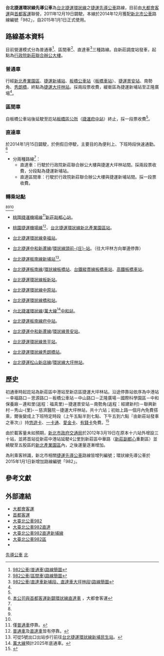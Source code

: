 {{Infobox Bus Route
| image= [[File:MTCBus_NTPC_Circle_Line_Guide_Bus_463FR.jpg|300px]][[File:047FW_環狀線公車.jpg|300px]]
| number= 台北捷運環狀線先導公車<br>（982路線）
| manager= [[新北市政府交通局|新北市政府交通局]]
| operator= [[大都會客運|大都會客運]]、[[首都客運|首都客運]]
| length= 
| time= 
| start= [[行政院新莊聯合辦公大樓|行政院新莊聯合辦公大樓]]
| via= （'''普通車路線'''）[[新北產業園區|新北產業園區]]、[[臺北醫院|臺北醫院]]、[[捷運頭前庄站|捷運頭前-{庄}-站]]（單邊設站）、[[大漢橋|大漢橋]]、[[捷運新埔站|捷運新埔站]]、[[板橋車站_(臺灣)|板橋公車站(板橋車站)]]、[[新北市政府|新北市政府]]、[[國際科學園區|國際科學園區]]、[[捷運景安站|捷運景安站]]、[[南勢角|南勢角]]、[[秀朗橋|秀山-{里}-(秀朗橋)]]、[[慈濟醫院|慈濟醫院台北院區]]（單邊設站）
| end= [[捷運大坪林站|捷運大坪林站]]
| level= 05:30-22:30
| frequency= 尖峰6-10分一班<br>離峰20-30分一班
| Other_route=
| vehicle= [[File:標誌(小)mark(S).jpg|25px]]全線低地板公車<br>
| Fare= 見內文
| compete= 
| bgcolor= {{台北捷運色彩|環}}
| fontcolor= black
}}

'''台北捷運環狀線先導公車'''為[[台北捷運環狀線|台北捷運環狀線]]之[[捷運先導公車|捷運先導公車]]路線，目前由[[大都會客運|大都會客運]]與[[首都客運|首都客運]]聯營，2011年12月19日闢駛。本線於2014年12月獲配[[新北市公車|新北市公車]]路線編號「982」，自2015年1月1日正式使用。

== 路線基本資料 ==
目前營運模式分為普通車<ref name="#1">[https://ebus.gov.taipei/MapOverview?nid=0410098200 982公車(普通車)路線簡圖]</ref>、區間車<ref name="#2">[https://ebus.gov.taipei/MapOverview?nid=0410098220 982公車(區間車)路線簡圖]</ref>、直達車<ref name="#3">[https://ebus.gov.taipei/MapOverview?nid=0410098230 982公車(直達車新埔段、直達車大坪林段)路線簡圖]</ref>三種路線。自新莊調度站發車，起點為[[行政院新莊聯合辦公大樓|行政院新莊聯合辦公大樓]]。

===普通車===
行經[[新北產業園區|新北產業園區]]、[[捷運新埔站|捷運新埔站]]、[[板橋公車站|板橋公車站]]（[[板橋車站_(臺灣)|板橋車站]]）、[[捷運景安站|捷運景安站]]、南勢角、[[秀朗橋|秀朗橋]]，終點為[[捷運大坪林站|捷運大坪林站]]。採兩段票收費，緩衝區為捷運新埔站至正隆廣場<ref name="#1"/>。

{{台北捷運環狀線先導公車}}

{{BS-map
|title=新北市公車982路線站牌
|legend=0
|lua=1
|map=
STR+l\STR+r
'''行政院新莊聯合辦公大樓(榮華)'''! !BHF(R)f\STR
行政院新莊聯合辦公大樓(中央路)! !BHF(R)f\BHF(L)g~~行政院新莊聯合辦公大樓(中平路)
BS2l\BS2r
BHF~~{{rint|tw|tym}}[[捷運新莊副都心站|捷運新莊副都心站]]
BHF~~中港大排願景館
BHF~~勞工活動中心
BHF~~工商展覽中心
BHF~~世翔
BHF~~政錩汽車
BHF~~標準廠房
BHF~~管理中心
BHF(L)g~~五工福慧路口
BHF~~{{rint|tw|trtc}}{{rint|tw|tym}}[[捷運新北產業園區站|捷運新北產業園區站]]
BHF~~思源新北大道口
BHF~~頭前國中
BHF(L)g~~思源頭前路口
BHF~~{{rint|tw|trtc}}[[捷運幸福站|捷運幸福站]]
BHF(R)f~~仁義里
BHF~~思源復興路口
BHF~~台北醫院
BHF~~{{rint|tw|trtc}}[[捷運頭前庄站|捷運頭前庄站]](思源路)
hKRZWae~~[[大漢橋|大漢橋]]
uBHF~~{{rint|tw|trtc}}[[捷運新埔站|捷運新埔站]]
uBHF(L)g~~板橋花市
uBHF~~致理科技大學
uBHF~~中山國中
uBHF(L)g~~{{rint|tw|trtc}}{{rint|tw|thsr}}{{rint|tw|tra}}[[板橋車站_(臺灣)|板橋車站]](文化路)
uBHF~~{{rint|tw|trtc}}{{rint|tw|thsr}}{{rint|tw|tra}}[[新北板橋公車站|新北板橋公車站]]
uBHF~~新北市政府(中山路)
uBHF~~中山漢生路口
uBHF(R)f~~{{rint|tw|trtc}}[[捷運板新站|捷運板新站]]
uBHF~~中山路口
uBHF~~正隆廣場
BHF~~員山路口
BHF(L)g~~中和戶政(員山辦事處)
BHF~~{{rint|tw|trtc}}[[捷運中原站|捷運中原站]]
BHF(L)g~~國際科學園區
BHF(R)f~~微星科技
BHF~~{{rint|tw|trtc}}[[捷運橋和站|捷運橋和站]]
BHF~~中和保養廠
BHF~~家美工業區
BHF~~{{rint|tw|trtc}}[[捷運中和站|捷運中和站]](中山路)
BHF~~一江新村
BHF~~中和農會(中和路)
BHF~~泰和街
BHF~~中和區公所(景平路)
BHF~~南華路口
BHF~~{{rint|tw|trtc}}[[捷運景安站|捷運景安站]](景平路)
BHF~~中和教會
BHF~~南勢角(景平路)
BHF(L)g~~經建新村
BHF~~{{rint|tw|trtc}}[[捷運景平站|捷運景平站]]
BHF~~景平路景德街口
BHF(L)g~~尖山腳
BHF~~{{rint|tw|trtc}}[[捷運秀朗橋站|捷運秀朗橋站]]
hKRZWae~~[[秀朗橋|秀朗橋]]
BHF~~莊敬中學
BHF~~復興路口
BS2+l\BS2+r
慈濟醫院! !BHF(R)f\BHF(L)g~~江陵二村
民權工業區! !BHF(R)f\BHF(L)g~~順安街
民權路口! !BHF(R)f\BHF(L)g~~'''{{rint|tw|trtc}}'''[[捷運大坪林站|捷運大坪林站]]
STRl\STRr
}}

===區間車===
{{Infobox Bus Route
| image= [[File:大都會客運458-FR_982區間車.jpg|350px]]
| number= 台北捷運環狀線先導公車<br>（982區間路線）
| manager= 新北市政府交通局
| operator= [[大都會客運|大都會客運]]、[[首都客運|首都客運]](大多區間車均以大都會客運行駛)
| length= 
| time= 
| start= [[行政院新莊聯合辦公大樓|行政院新莊聯合辦公大樓]]
| via= （'''區間車路線'''）[[新北產業園區|新北產業園區]]、[[臺北醫院|臺北醫院]]、[[捷運頭前庄站|捷運頭前庄站]]（單邊設站）、[[大漢橋|大漢橋]]、[[捷運新埔站|捷運新埔站]]、[[板橋車站_(臺灣)|板橋公車站(板橋車站)]]、[[捷運府中站|捷運府中站]](府中路)
| end= [[捷運府中站|捷運府中站]]
| level= 06:35-17:30
| frequency= 平日06:35  17:30<br>例假日停駛
| Other_route=
| vehicle= [[File:標誌(小)mark(S).jpg|25px]]全線低地板公車<br>
| Fare= 見內文
| compete= 
| bgcolor= {{台北捷運色彩|環}}
| fontcolor= black
}}
自板橋公車站後延駛至訖站[[板橋區公所|板橋區公所]]（[[捷運府中站|捷運府中站]]）終止，採一段票收費<ref name="#2"/>。

{{台北捷運環狀線先導區間公車}}

{{BS-map
|title=新北市公車982區間路線站牌
|legend=0
|lua=1
|map=
STR+l\STR+r
'''行政院新莊聯合辦公大樓(榮華)'''! !BHF(R)f\STR
行政院新莊聯合辦公大樓(中央路)! !BHF(R)f\BHF(L)g~~行政院新莊聯合辦公大樓(中平路)
BS2l\BS2r
BHF~~{{rint|tw|tym}}[[捷運新莊副都心站|捷運新莊副都心站]]
BHF~~中港大排願景館
BHF~~勞工活動中心
BHF~~工商展覽中心
BHF~~世翔
BHF~~政錩汽車
BHF~~標準廠房
BHF~~管理中心
BHF(L)g~~五工福慧路口
BHF~~{{rint|tw|trtc}}{{rint|tw|tym}}[[捷運新北產業園區站|捷運新北產業園區站]]
BHF~~思源新北大道口
BHF~~頭前國中
BHF(L)g~~思源頭前路口
BHF~~{{rint|tw|trtc}}[[捷運幸福站|捷運幸福站]]
BHF(R)f~~仁義里
BHF~~思源復興路口
BHF~~台北醫院
BHF~~{{rint|tw|trtc}}[[捷運頭前庄站|捷運頭前庄站]](思源路)
hKRZWae~~[[大漢橋|大漢橋]]
BHF~~{{rint|tw|trtc}}[[捷運新埔站|捷運新埔站]]
BHF(L)g~~板橋花市
BHF~~致理科技大學
BHF~~中山國中
BHF~~{{rint|tw|trtc}}{{rint|tw|thsr}}{{rint|tw|tra}}[[板橋車站_(臺灣)|板橋車站]](文化路)
BHF(L)g~~{{rint|tw|trtc}}{{rint|tw|thsr}}{{rint|tw|tra}}[[新北板橋公車站|新北板橋公車站]]
BHF~~萬坪公園
BS2+l\BS2+r
STR\BHF(L)g~~{{rint|tw|trtc}}'''[[捷運府中站|捷運府中站]](府中路)'''
STRl\STRr
}}

===直達車===
{{Infobox Bus Route
| image= 
| number= 台北捷運環狀線先導公車<br>（982大坪林直達車路線）
| manager= 新北市政府交通局
| operator= [[首都客運|首都客運]]、[[大都會客運|大都會客運]]
| length= 
| time= 
| start= [[行政院新莊聯合辦公大樓|行政院新莊聯合辦公大樓]]
| via= （'''大坪林直達車路線'''）[[行政院新莊聯合辦公大樓|行政院新莊聯合辦公大樓]]、[[臺北醫院|臺北醫院]](返程單邊設站)、[[捷運頭前庄站|捷運頭前庄站]]（往程單邊設站）、[[捷運新埔站|捷運新埔站]]、[[捷運景安站|捷運景安站]]、[[捷運大坪林站|捷運大坪林站]]
| end= [[捷運大坪林站|捷運大坪林站]]
| level= 07:30-18:20
| frequency= 平日上午尖峰07:30於大坪林發車單向行駛往行政院新莊聯合辦公大樓方向<br />下午尖峰18:20於行政院新莊聯合公大樓單向行駛往大坪林方向 <br>例假日停駛
| Other_route=
| vehicle= [[File:標誌(小)mark(S).jpg|25px]]全線低地板公車<br>
| Fare= 見內文
| compete= 
| bgcolor= {{台北捷運色彩|環}}
| fontcolor= black
}}
{{BS-map
|title=新北市公車982大坪林直達路線站牌
|legend=0
|lua=1
|map=
KBHFa~~'''行政院新莊聯合辦公大樓(榮華)'''
BHF~~{{rint|tw|trtc}}[[捷運頭前庄站|捷運頭前庄站]](思源路)
hKRZWae~~[[大漢橋|大漢橋]]
uBHF~~{{rint|tw|trtc}}[[捷運新埔站|捷運新埔站]]
BHF~~{{rint|tw|trtc}}[[捷運景安站|捷運景安站]](景平路)
hKRZWae~~[[秀朗橋|秀朗橋]]
KBHFe~~{{rint|tw|trtc}}'''[[捷運大坪林站|捷運大坪林站]]'''
}}
{{Infobox Bus Route
| image= [[File:首都客運047-FW_982新埔直達車.jpg|200px]]
| number= 台北捷運環狀線先導公車<br>（982新埔直達車路線）
| manager= [[新北市政府|新北市政府]]交通局
| operator= [[首都客運|首都客運]]、[[大都會客運|大都會客運]](大多都以首都客運行駛為主)
| length= 
| time= 
| start= [[行政院新莊聯合辦公大樓|行政院新莊聯合辦公大樓]]
| via= （'''大坪林直達車路線'''）[[行政院新莊聯合辦公大樓|行政院新莊聯合辦公大樓]]、[[臺北醫院|臺北醫院]](返程單邊設站)、[[捷運頭前庄站|捷運頭前庄站]]（往程單邊設站）、[[捷運新埔站|捷運新埔站]]
| end=
| level= 07:20-19:00
| frequency= 平日上午07:20、07：40、08：00、08：20於新埔站發車單向行駛往行政院新莊聯合辦公大樓方向<br />、下午17:15、17:35、18:00、18:40、19:00於行政院新莊聯合公大樓單向行駛往捷運新埔站 <br>例假日停駛
| Other_route=
| vehicle= [[File:標誌(小)mark(S).jpg|25px]]全線低地板公車<br>
| Fare= 見內文
| compete= 
| bgcolor= {{台北捷運色彩|環}}
| fontcolor= black
}}
{{BS-map
|title=新北市公車982新埔直達路線站牌
|legend=0
|lua=1
|map=
KBHFa~~'''行政院新莊聯合辦公大樓(榮華)'''
BHF~~{{rint|tw|trtc}}[[捷運頭前庄站|捷運頭前庄站]](思源路)
hKRZWae~~[[大漢橋|大漢橋]]
KBHFe~~{{rint|tw|trtc}}[[捷運新埔站|捷運新埔站]]
}}

於2014年1月15日闢駛，於例假日停駛，主要目的為便利上、下班時段快速通勤。<ref>[http://www.mtcbus.com.tw/index.php?m=News&a=detail&showid=140&aid=86 本公司與首都客運新闢環狀線直達車] {{Wayback|url=http://www.mtcbus.com.tw/index.php?m=News&a=detail&showid=140&aid=86 |date=20190613193523 }}，大都會客運</ref>

* 分兩種路線<ref name="#3"/>：
** 直達車：行駛於行政院新莊聯合辦公大樓與捷運大坪林站間。採兩段票收費，分段點為捷運新埔站。
** 直達區間車：行駛於行政院新莊聯合辦公大樓與捷運新埔站間。採一段票收費。

{{台北捷運環狀線先導直達公車}}

===轉乘站點===
<ref name="#1"/><ref name="#2"/><ref name="#3"/>
*{{rint|tw|tym}}[[桃園捷運|桃園捷運]][[桃園國際機場捷運|機場線]]<ref>僅[[桃園捷運普通車|普通車]]停靠。</ref>[[新莊副都心站|新莊副都心站]]。
*{{rint|tw|tym}}[[桃園捷運|桃園捷運]][[桃園國際機場捷運|機場線]]<ref>[[桃園捷運普通車|普通車]]及[[桃園捷運機場線直達車|直達車]]皆有停靠。</ref>、{{rint|tw|trts}}[[台北捷運|台北捷運]][[環狀線_(台北捷運)|環狀線]][[新北產業園區站|新北產業園區站]]。
*{{rint|tw|trts}}[[台北捷運|台北捷運]][[環狀線_(台北捷運)|環狀線]][[幸福站|幸福站]]。
* {{rint|tw|trts}}[[台北捷運|台北捷運]][[中和新蘆線|中和新蘆線]]/[[環狀線_(台北捷運)|環狀線]][[頭前庄站|頭前-{庄}-站]]。（往大坪林方向單邊停靠）
* {{rint|tw|trts}}[[台北捷運|台北捷運]][[板南線|板南線]][[新埔站_(新北市)|新埔站]]<ref>可從5號出口出站歩行前往{{rint|tw|trts}}[[台北捷運|台北捷運]][[環狀線_(台北捷運)|環狀線]][[新埔民生站|新埔民生站]]。</ref>。
* {{rint|tw|trts}}[[台北捷運|台北捷運]][[板南線|板南線]]/[[環狀線_(台北捷運)|環狀線]][[板橋車站_(臺灣)|板橋站]]、{{rint|tw|tra}}[[台灣鐵路|台鐵]][[縱貫線_(鐵路)|縱貫線]][[板橋車站_(臺灣)|板橋車站]]、{{rint|tw|thsr}}[[台灣高鐵|高鐵]][[板橋車站_(臺灣)|板橋車站]]。
* {{rint|tw|trts}}[[台北捷運|台北捷運]][[環狀線_(台北捷運)|環狀線]][[板新站|板新站]]。
* {{rint|tw|trts}}[[台北捷運|台北捷運]][[環狀線_(台北捷運)|環狀線]][[中原站_(新北市)|中原站]]。
* {{rint|tw|trts}}[[台北捷運|台北捷運]][[環狀線_(台北捷運)|環狀線]][[橋和站|橋和站]]。
* {{rint|tw|trts}}[[台北捷運|台北捷運]][[環狀線_(台北捷運)|環狀線]]/[[萬大-中和-樹林線|萬大線]]<ref>[[萬大-中和-樹林線|萬大線]]預計2025年底通車。</ref>[[中和站_(新北市)|中和站]]。
* {{rint|tw|trts}}[[台北捷運|台北捷運]][[板南線|板南線]][[府中站_(臺灣)|府中站]]。
* {{rint|tw|trts}}[[台北捷運|台北捷運]][[中和新蘆線|中和新蘆線]]/[[環狀線_(台北捷運)|環狀線]][[景安站|景安站]]。
* {{rint|tw|trts}}[[台北捷運|台北捷運]][[環狀線_(台北捷運)|環狀線]][[景平站|景平站]]。
* {{rint|tw|trts}}[[台北捷運|台北捷運]][[環狀線_(台北捷運)|環狀線]][[秀朗橋站|秀朗橋站]]。
* {{rint|tw|trts}}[[台北捷運|台北捷運]][[松山新店線|松山新店線]]/[[環狀線_(台北捷運)|環狀線]][[大坪林站|大坪林站]]。

== 歷史 ==
初通車時起訖站為新莊區中港站至新店區捷運大坪林站。沿途停靠站依序為中港站－幸福路口－思源路口－板橋公車站－中山路口－正隆廣場－國際科學園區－中和保養廠－連和里(返程：福真里)－捷運景安站－南勢角(返程：經建新村)－聯興新村－秀山-{里}-－慈濟醫院－捷運大坪林站，共十六站；初始上路一個月內免費搭乘，爾後變成上下班特定時段（上午五點半到七點、下午五到六點『由新莊站發車之車次』）持[[悠遊卡|悠遊卡]]、[[一卡通_(台灣)|一卡通]]、[[愛金卡|愛金卡]]、[[有錢卡|有錢卡]]免費。<ref>{{Cite web|author=郭顏慧|url=http://tw.news.yahoo.com/%E6%8D%B7%E9%81%8B%E5%85%88%E5%B0%8E%E5%85%AC%E8%BB%8A-%E7%92%B0%E7%8B%80%E7%B7%9A%E6%9C%80%E5%A4%AF-004136673.html|title=捷運先導公車 環狀線最夯|accessdate=2014-03-13|work=自由時報|publisher=|date=2014-03-07|deadurl=yes|archiveurl=https://web.archive.org/web/20140314151214/http://tw.news.yahoo.com/%E6%8D%B7%E9%81%8B%E5%85%88%E5%B0%8E%E5%85%AC%E8%BB%8A-%E7%92%B0%E7%8B%80%E7%B7%9A%E6%9C%80%E5%A4%AF-004136673.html|archivedate=2014-03-14}}</ref>

由於載客量未如預期，[[新北市政府交通局|新北市政府交通局]]於2012年3月19日在原本十六站外增設三十站，並將首站從新莊中港站延駛4公里到新莊區中華路（[[新莊副都心|新莊副都心]]重劃區）並繞駛至五股區的[[新北產業園區|新北產業園區]]內，之後運量逐漸增加。

為利乘客辨識，新北市相關[[捷運先導公車|捷運先導公車]]路線皆增列編號；環狀線先導公車於2015年1月1日新增加路線編號「982」。

== 參考文獻 ==
{{reflist}}

==外部連結==
*[http://www.mtcbus.com.tw/ 大都會客運]{{Wayback|url=http://www.mtcbus.com.tw/ |date=20080625011304 }}
*[http://www.capital-bus.com.tw/ 首都客運]{{Wayback|url=http://www.capital-bus.com.tw/ |date=20060820175042 }}
*[https://ebus.gov.taipei/EBus/VsSimpleMap?gb=0&routeid=0410098200 大臺北公車982]
*[https://ebus.gov.taipei/EBus/VsSimpleMap?gb=0&routeid=0410098230 大臺北公車982直達]
*[https://ebus.gov.taipei/EBus/VsSimpleMap?gb=0&routeid=0410098240# 大臺北公車982直達新埔線]
*[https://ebus.gov.taipei/EBus/VsSimpleMap?gb=0&routeid=0410098220 大臺北公車982區]
*{{facebook|TransTaipei|暢行台北公車客運資訊站}}
{{新北市區公車路線}}
{{台北聯營公車路線}}
{{台北聯營公車}}
[[Category:新北市區公車路線|先導公車]]
[[Category:捷運先導公車|北]]